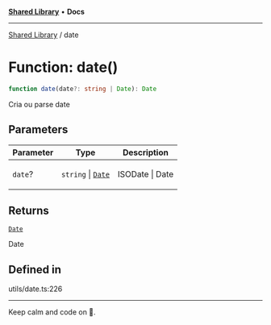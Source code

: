 
<Meta title="Libs/Shared/functions/date" />



[**Shared Library**](/?path=/docs/libs-shared-overview--page) • **Docs**

***

[Shared Library](/?path=/docs/libs-shared-overview--page) / date

# Function: date()

```ts
function date(date?: string | Date): Date
```

Cria ou parse date

## Parameters

<table>
<thead>
<tr>
<th>Parameter</th>
<th>Type</th>
<th>Description</th>
</tr>
</thead>
<tbody>
<tr>
<td>

`date`?

</td>
<td>

`string` \| [`Date`](https://developer.mozilla.org/docs/Web/JavaScript/Reference/Global_Objects/Date)

</td>
<td>

ISODate | Date

</td>
</tr>
</tbody>
</table>

## Returns

[`Date`](https://developer.mozilla.org/docs/Web/JavaScript/Reference/Global_Objects/Date)

Date

## Defined in

utils/date.ts:226


***

Keep calm and code on 🤘.